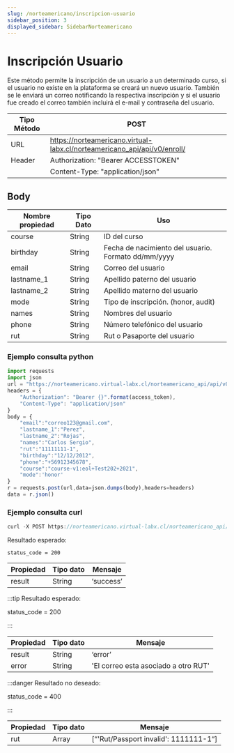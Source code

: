 ```yaml
---
slug: /norteamericano/inscripcion-usuario
sidebar_position: 3
displayed_sidebar: SidebarNorteamericano
---
```


# Inscripción Usuario

Este método permite la inscripción de un usuario a un determinado curso, si el usuario no existe en la plataforma se creará un nuevo usuario. También se le enviará un correo notificando la respectiva inscripción y si el usuario fue creado el correo también incluirá el e-mail y contraseña del usuario.

| Tipo Método       | POST    |
|-------------------|-------------|
| URL               | https://norteamericano.virtual-labx.cl/norteamericano_api/api/v0/enroll/|
| Header            | Authorization: "Bearer ACCESSTOKEN"    |
|      |  Content-Type: "application/json"    |

## Body

| Nombre propiedad | Tipo Dato | Uso |
| ------------- | --------- | --------------------------------------------- |
| course       | String    | ID del curso |
| birthday       | String    | Fecha de nacimiento del usuario. Formato dd/mm/yyyy |
| email       | String    | Correo del usuario |
| lastname_1       | String    | Apellido paterno del usuario |
| lastname_2       | String    | Apellido materno del usuario |
| mode       | String    | Tipo de inscripción. (honor, audit) |
| names       | String    | Nombres del usuario  |
| phone       | String    | Número telefónico del usuario |
| rut       | String    | Rut o Pasaporte del usuario  |

### Ejemplo consulta python
```jsx title=
import requests
import json
url = "https://norteamericano.virtual-labx.cl/norteamericano_api/api/v0/enroll/"
headers = {
    "Authorization": "Bearer {}".format(access_token),
    "Content-Type": "application/json"
}
body = {
    "email":"correo123@gmail.com",
    "lastname_1":"Perez",
    "lastname_2":"Rojas",
    "names":"Carlos Sergio",
    "rut":"11111111-1",
    "birthday":"12/12/2012",
    "phone":"+56912345678",
    "course":"course-v1:eol+Test202+2021",
    "mode":'honor'
}
r = requests.post(url,data=json.dumps(body),headers=headers)
data = r.json()

```

### Ejemplo consulta curl
```jsx title=
curl -X POST https://norteamericano.virtual-labx.cl/norteamericano_api/api/v0/enroll/ -H 'Content-Type: application/json' -H 'Authorization: Bearer ACCESSTOKEN' -d '{"email":"correo123@gmail.com","lastname_1":"Perez","lastname_2":"Rojas","names":"Carlos","rut":"11111111-1","birthday":"12/12/2012","phone":"+56912345678","course":"course-v1:eol+Test202+2021","mode":"honor"}'
```

Resultado esperado:

    status_code = 200

| Propiedad |Tipo dato  | Mensaje |
| --------------- | --------- | --------- |
| result       | String   | ‘success’ |

:::tip Resultado esperado:

status_code = 200

:::

| Propiedad |Tipo dato  | Mensaje |
| --------------- | --------- | --------- |
| result       | String   | ‘error’ |
| error       | String   | 'El correo esta asociado a otro RUT' |

:::danger Resultado no deseado:

status_code = 400

:::

| Propiedad |Tipo dato  | Mensaje |
| --------------- | --------- | --------- |
| rut       | Array   | [“'Rut/Passport invalid': 1111111-1“] |